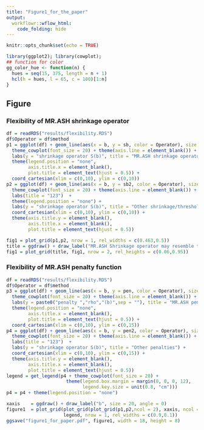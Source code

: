 ```yaml
---
title: "Figure1_for_the_paper"
output:
  workflowr::wflow_html:
    code_folding: hide
---
```


```r
knitr::opts_chunk$set(echo = TRUE)
```

```r
library(ggplot2); library(cowplot);
## function for color
gg_color_hue <- function(n) {
  hues = seq(15, 375, length = n + 1)
  hcl(h = hues, l = 65, c = 100)[1:n]
}
```

## Figure

### Flexibility of MR.ASH shrinkage operator

```r
df = readRDS("results/flexibility.RDS")
df$Operator = df$method
p1 = ggplot(df) + geom_line(aes(x = b, y = sb, color = Operator), size = 1) +
  theme_cowplot(font_size = 20) + theme(axis.line = element_blank()) +
  labs(y = "shrinkage operator S(b)", title = "MR.ASH shrinkage operators") +
  theme(legend.position = "none",
        axis.title.x = element_blank(),
        plot.title = element_text(hjust = 0.5)) +
  coord_cartesian(xlim = c(0,10), ylim = c(0,10))
p2 = ggplot(df) + geom_line(aes(x = b, y = sb2, color = Operator), size = 1) +
  theme_cowplot(font_size = 20) + theme(axis.line = element_blank()) +
  labs(title = "123")  +
  theme(legend.position = "none") +
  labs(y = "shrinkage operator S(b)", title = "Other shrinkage/thresholding operators") +
  coord_cartesian(xlim = c(0,10), ylim = c(0,10)) +
  theme(axis.title.y = element_blank(),
        axis.title.x = element_blank(),
        plot.title = element_text(hjust = 0.5))

fig1 = plot_grid(p1,p2, nrow = 1, rel_widths = c(0.463,0.5))
title = ggdraw() + draw_label("MR.ASH Shrinkage operator may resemble the well-known shrinkage operators", fontface = 'bold', size = 20) 
fig1 = plot_grid(title, fig1, nrow = 2, rel_heights = c(0.06,0.95))
```

### Flexibility of MR.ASH penalty function

```r
df = readRDS("results/flexibility.RDS")
df$Operator = df$method
p3 = ggplot(df) + geom_line(aes(x = b, y = pen, color = Operator), size = 1) +
  theme_cowplot(font_size = 20) + theme(axis.line = element_blank()) +
  labs(y = paste0("penalty ","rho","(b)",sep = ""), title = "MR.ASH penalties") +
  theme(legend.position = "none",
        axis.title.x = element_blank(),
        plot.title = element_text(hjust = 0.5)) +
  coord_cartesian(xlim = c(0,10), ylim = c(0,15))
p4 = ggplot(df) + geom_line(aes(x = b, y = pen2, color = Operator), size = 1) +
  theme_cowplot(font_size = 20) + theme(axis.line = element_blank()) +
  labs(title = "123")  +
  labs(y = "shrinkage operator S(b)", title = "Other penalties") +
  coord_cartesian(xlim = c(0,10), ylim = c(0,15)) +
  theme(axis.title.y = element_blank(),
        axis.title.x = element_blank(),
        plot.title = element_text(hjust = 0.5))
legend = get_legend(p4 + theme_cowplot(font_size = 20) +
                      theme(legend.box.margin = margin(0, 0, 0, 12),
                            legend.key.size = unit(0.8, "cm")))
p4 = p4 + theme(legend.position = "none")
```

```r
xaxis    = ggdraw() + draw_label("b", size = 20, angle = 0)
figure1  = plot_grid(plot_grid(plot_grid(p1,p2,ncol = 2), xaxis, ncol = 1, rel_heights = c(0.95,0.05)),
                     legend, nrow = 1, rel_widths = c(0.9,0.1))
ggsave("figure1_for_paper.pdf", figure1, width = 18, height = 8)
```

